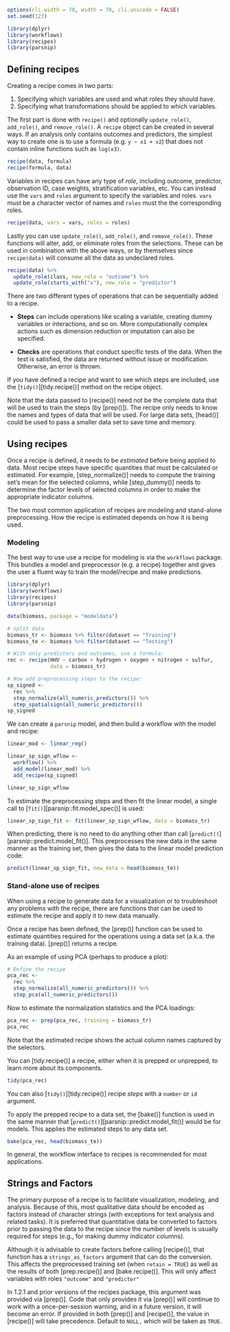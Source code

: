```r
options(cli.width = 70, width = 70, cli.unicode = FALSE)
set.seed(123)

library(dplyr)
library(workflows)
library(recipes)
library(parsnip)
```

## Defining recipes

Creating a recipe comes in two parts:

1. Specifying which variables are used and what roles they should have.
2. Specifying what transformations should be applied to which variables.

The first part is done with `recipe()` and optionally `update_role()`, `add_role()`, and `remove_role()`. A `recipe` object can be created in several ways. If an analysis only contains outcomes and predictors, the simplest way to create one is to use a formula (e.g. `y ~ x1 + x2`) that does not contain inline functions such as `log(x3)`.

```r
recipe(data, formula)
recipe(formula, data)
```

Variables in recipes can have any type of *role*, including outcome, predictor, observation ID, case weights, stratification variables, etc. You can instead use the `vars` and `roles` argument to specify the variables and roles. `vars` must be a character vector of names and `roles` must the the corresponding roles.

```r
recipe(data, vars = vars, roles = roles)
```

Lastly you can use `update_role()`, `add_role()`, and `remove_role()`. These functions will alter, add, or eliminate roles from the selections. These can be used in combination with the above ways, or by themselves since `recipe(data)` will consume all the data as undeclared roles.

```r
recipe(data) %>%
  update_role(class, new_role = "outcome") %>%
  update_role(starts_with("x"), new_role = "predictor")
```

There are two different types of operations that can be sequentially added to a recipe. 

- **Steps** can include operations like scaling a variable, creating dummy variables or interactions, and so on. More computationally complex actions such as dimension reduction or imputation can also be specified. 

- **Checks** are operations that conduct specific tests of the data. When the test is satisfied, the data are returned without issue or modification. Otherwise, an error is thrown.

If you have defined a recipe and want to see which steps are included, use the [`tidy()`][tidy.recipe()] method on the recipe object.

Note that the data passed to [recipe()] need not be the complete data that will be used to train the steps (by [prep()]). The recipe only needs to know the names and types of data that will be used. For large data sets, [head()] could be used to pass a smaller data set to save time and memory.

## Using recipes

Once a recipe is defined, it needs to be _estimated_ before being applied to data. Most recipe steps have specific quantities that must be calculated or estimated. For example, [step_normalize()] needs to compute the training set's mean for the selected columns, while [step_dummy()] needs to determine the factor levels of selected columns in order to make the appropriate indicator columns. 

The two most common application of recipes are modeling and stand-alone preprocessing. How the recipe is estimated depends on how it is being used. 

### Modeling

The best way to use use a recipe for modeling is via the `workflows` package. This bundles a model and preprocessor (e.g. a recipe) together and gives the user a fluent way to train the model/recipe and make predictions. 

```r
library(dplyr)
library(workflows)
library(recipes)
library(parsnip)

data(biomass, package = "modeldata")

# split data
biomass_tr <- biomass %>% filter(dataset == "Training")
biomass_te <- biomass %>% filter(dataset == "Testing")

# With only predictors and outcomes, use a formula:
rec <- recipe(HHV ~ carbon + hydrogen + oxygen + nitrogen + sulfur,
              data = biomass_tr)

# Now add preprocessing steps to the recipe:
sp_signed <- 
  rec %>%
  step_normalize(all_numeric_predictors()) %>%
  step_spatialsign(all_numeric_predictors())
sp_signed
```

We can create a `parsnip` model, and then build a workflow with the model and recipe: 

```r
linear_mod <- linear_reg()

linear_sp_sign_wflow <- 
  workflow() %>% 
  add_model(linear_mod) %>% 
  add_recipe(sp_signed)

linear_sp_sign_wflow
```

To estimate the preprocessing steps and then fit the linear model, a single call to [`fit()`][parsnip::fit.model_spec()] is used:

```r
linear_sp_sign_fit <- fit(linear_sp_sign_wflow, data = biomass_tr)
```

When predicting, there is no need to do anything other than call [`predict()`][parsnip::predict.model_fit()]. This preprocesses the new data in the same manner as the training set, then gives the data to the linear model prediction code: 

```r
predict(linear_sp_sign_fit, new_data = head(biomass_te))
```

### Stand-alone use of recipes

When using a recipe to generate data for a visualization or to troubleshoot any problems with the recipe, there are functions that can be used to estimate the recipe and apply it to new data manually.

Once a recipe has been defined, the [prep()] function can be used to estimate quantities required for the operations using a data set (a.k.a. the training data). [prep()] returns a recipe.

As an example of using PCA (perhaps to produce a plot): 

```r
# Define the recipe
pca_rec <- 
  rec %>%
  step_normalize(all_numeric_predictors()) %>%
  step_pca(all_numeric_predictors())
```

Now to estimate the normalization statistics and the PCA loadings: 

```r
pca_rec <- prep(pca_rec, training = biomass_tr)
pca_rec
```

Note that the estimated recipe shows the actual column names captured by the selectors. 

You can [tidy.recipe()] a recipe, either when it is prepped or unprepped, to learn more about its components.

```r
tidy(pca_rec)
```

You can also [`tidy()`][tidy.recipe()] recipe *steps* with a `number` or `id` argument.

To apply the prepped recipe to a data set, the [bake()] function is used in the same manner that [`predict()`][parsnip::predict.model_fit()] would be for models. This applies the estimated steps to any data set.

```r
bake(pca_rec, head(biomass_te))
```

In general, the workflow interface to recipes is recommended for most applications. 

## Strings and Factors

The primary purpose of a recipe is to facilitate visualization, modeling, and analysis. Because of this, most qualitative data should be encoded as factors instead of character strings (with exceptions for text analysis and related tasks). It is preferred that quantitative data be converted to factors prior to passing the data to the recipe since the number of levels is usually required for steps (e.g., for making dummy indicator columns). 

Although it is advisable to create factors before calling [recipe()], that function has a `strings_as_factors` argument that can do the conversion. This affects the preprocessed training set (when `retain = TRUE`) as well as the results of both [prep.recipe()] and [bake.recipe()]. This will only affect variables with roles `"outcome"` and `"predictor"` 

In 1.2.1 and prior versions of the recipes package, this argument was provided via [prep()]. Code that only provides it via [prep()] will continue to work with a once-per-session warning, and in a future version, it will become an error. If provided in both [prep()] and [recipe()], the value in [recipe()] will take precedence. Default to `NULL,` which will be taken as `TRUE`.


